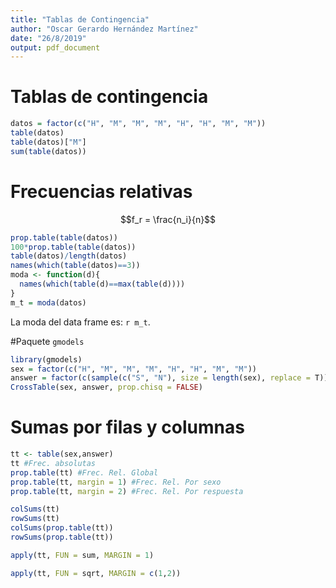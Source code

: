 ---
title: "Tablas de Contingencia"
author: "Oscar Gerardo Hernández Martínez"
date: "26/8/2019"
output: pdf_document
---

# Tablas de contingencia

```{r}
datos = factor(c("H", "M", "M", "M", "H", "H", "M", "M"))
table(datos)
table(datos)["M"]
sum(table(datos))
```

# Frecuencias relativas

$$f_r = \frac{n_i}{n}$$

```{r}
prop.table(table(datos))
100*prop.table(table(datos))
table(datos)/length(datos)
names(which(table(datos)==3))
moda <- function(d){
  names(which(table(d)==max(table(d))))
}
m_t = moda(datos)
```

La moda del data frame es: `r m_t`.

#Paquete `gmodels`

```{r}
library(gmodels)
sex = factor(c("H", "M", "M", "M", "H", "H", "M", "M"))
answer = factor(c(sample(c("S", "N"), size = length(sex), replace = T)))
CrossTable(sex, answer, prop.chisq = FALSE)
```

# Sumas por filas y columnas

```{r}
tt <- table(sex,answer)
tt #Frec. absolutas
prop.table(tt) #Frec. Rel. Global
prop.table(tt, margin = 1) #Frec. Rel. Por sexo
prop.table(tt, margin = 2) #Frec. Rel. Por respuesta

colSums(tt)
rowSums(tt)
colSums(prop.table(tt))
rowSums(prop.table(tt))

apply(tt, FUN = sum, MARGIN = 1)
```


```{r}
apply(tt, FUN = sqrt, MARGIN = c(1,2))
```

